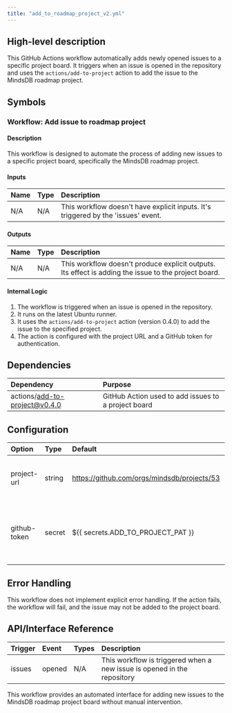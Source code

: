 ```yaml
---
title: "add_to_roadmap_project_v2.yml"
---
```


## High-level description
This GitHub Actions workflow automatically adds newly opened issues to a specific project board. It triggers when an issue is opened in the repository and uses the `actions/add-to-project` action to add the issue to the MindsDB roadmap project.

## Symbols

### Workflow: Add issue to roadmap project
#### Description
This workflow is designed to automate the process of adding new issues to a specific project board, specifically the MindsDB roadmap project.

#### Inputs
| Name | Type | Description |
|:-----|:-----|:------------|
| N/A | N/A | This workflow doesn't have explicit inputs. It's triggered by the 'issues' event. |

#### Outputs
| Name | Type | Description |
|:-----|:-----|:------------|
| N/A | N/A | This workflow doesn't produce explicit outputs. Its effect is adding the issue to the project board. |

#### Internal Logic
1. The workflow is triggered when an issue is opened in the repository.
2. It runs on the latest Ubuntu runner.
3. It uses the `actions/add-to-project` action (version 0.4.0) to add the issue to the specified project.
4. The action is configured with the project URL and a GitHub token for authentication.

## Dependencies
| Dependency | Purpose |
|:-----------|:--------|
| actions/add-to-project@v0.4.0 | GitHub Action used to add issues to a project board |

## Configuration
| Option | Type | Default | Description |
|:-------|:-----|:--------|:------------|
| project-url | string | https://github.com/orgs/mindsdb/projects/53 | The URL of the project board where issues will be added |
| github-token | secret | ${{ secrets.ADD_TO_PROJECT_PAT }} | The GitHub token used for authentication when adding issues to the project |

## Error Handling
This workflow does not implement explicit error handling. If the action fails, the workflow will fail, and the issue may not be added to the project board.

## API/Interface Reference
| Trigger | Event | Types | Description |
|:--------|:------|:------|:------------|
| issues | opened | N/A | This workflow is triggered when a new issue is opened in the repository |

This workflow provides an automated interface for adding new issues to the MindsDB roadmap project board without manual intervention.